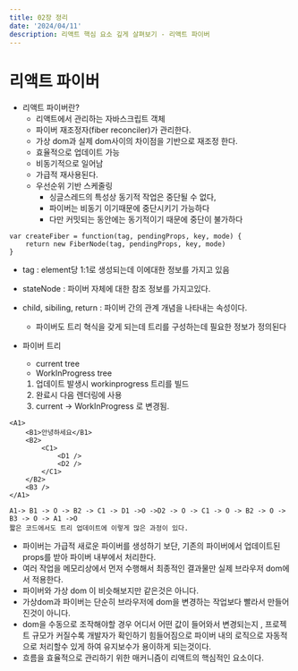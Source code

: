 ---
title: 02장 정리
date: '2024/04/11'
description: 리액트 핵심 요소 깊게 살펴보기 - 리액트 파이버
---

# 리액트 파이버

- 리액트 파이버란?
  - 리액트에서 관리하는 자바스크립트 객체
  - 파이버 재조정자(fiber reconciler)가 관리한다.
  - 가상 dom과 실제 dom사이의 차이점을 기반으로 재조정 한다.
  - 효율적으로 업데이트 가능
  - 비동기적으로 일어남
  - 가급적 재사용된다.
  - 우선순위 기반 스케줄링
    - 싱글스레드의 특성상 동기적 작업은 중단될 수 없다,
    - 파이버는 비동기 이기때문에 중단시키기 가능하다
    - 다만 커밋되는 동안에는 동기적이기 때문에 중단이 불가하다

```
var createFiber = function(tag, pendingProps, key, mode) {
    return new FiberNode(tag, pendingProps, key, mode)
}
```

- tag : element당 1:1로 생성되는데 이에대한 정보를 가지고 있음
- stateNode : 파이버 자체에 대한 참조 정보를 가지고있다.
- child, sibiling, return : 파이버 간의 관계 개념을 나타내는 속성이다.

  - 파이버도 트리 혁식을 갖게 되는데 트리를 구성하는데 필요한 정보가 정의된다

- 파이버 트리
  - current tree
  - WorkInProgress tree
  1. 업데이트 발생시 workinprogress 트리를 빌드
  2. 완료시 다음 렌더링에 사용
  3. current -> WorkInProgress 로 변경됨.

```
<A1>
    <B1>안녕하세요</B1>
    <B2>
        <C1>
            <D1 />
            <D2 />
        </C1>
    </B2>
    <B3 />
</A1>

A1-> B1 -> O -> B2 -> C1 -> D1 ->O ->D2 -> O -> C1 -> O -> B2 -> O -> B3 -> O -> A1 ->O
짧은 코드에서도 트리 업데이트에 이렇게 많은 과정이 있다.

```
- 파이버는 가급적 새로운 파이버를 생성하기 보단, 기존의 파이버에서 업데이트된 
    props를 받아 파이버 내부에서 처리한다.
- 여러 작업을 메모리상에서 먼저 수행해서 최종적인 결과물만 실제 브라우저 dom에서 적용한다.
- 파이버와 가상 dom 이 비슷해보지만 같은것은 아니다.
- 가상dom과 파이버는 단순히 브라우저에 dom을 변경하는 작업보다 빨라서 만들어진것이 아니다. 
- dom을 수동으로 조작해야할 경우 어디서 어떤 값이 들어와서 변경되는지 ,
    프로젝트 규모가 커질수록 개발자가 확인하기 힘들어짐으로 파이버 내의 
    로직으로 자동적으로 처리할수 있게 하여 유지보수가 용이하게 되는것이다.
- 흐름을 효율적으로 관리하기 위한 매커니즘이 리액트의 핵심적인 요소이다.

